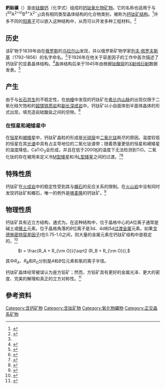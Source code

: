 {{About|矿物|合成化合物|钙钛矿 (结构)}}
{{Infobox mineral
| name        = 鈣鈦礦
| category    = [[氧化物礦物|氧化物礦物]]
| boxwidth    = 
| boxbgcolor  = 
| image       = Perovskite-155026.jpg
| caption     = 基质上的钙钛矿晶体 <br>尺寸：2.3 x 2.1 x 2.0 cm
| formula     = CaTiO<sub>3</sub>
| IMAsymbol   = Prv<ref>{{Cite journal|last=Warr|first=L.N.|date=2021|title=IMA–CNMNC approved mineral symbols|url=https://www.cambridge.org/core/journals/mineralogical-magazine/article/imacnmnc-approved-mineral-symbols/62311F45ED37831D78603C6E6B25EE0A|journal=Mineralogical Magazine|volume=85|pages=291–320}}</ref>
| molweight   = 135.96
| strunz      = 4.CC.30
| system      = [[斜方|斜方]]
| class       = 双锥体 (mmm) <br />[[H-M记号|H-M记号]]：(2/m 2/m 2/m)
| symmetry    = ''Pnma''
| color       = 黑色、红棕色、淡黄色、黄橙色
| habit       = 伪立方，晶体呈现立方轮廓
| cleavage    = [100]良好，[010]良好，[001]良好
| twinning    = 复杂穿透孪晶
| fracture    = 贝壳状
| mohs        = 5–5.5
| luster      = 金刚光泽到金属光泽；可能泥土光泽
| refractive  = ''n''<sub>α</sub> = 2.3, ''n''<sub>β</sub> = 2.34, ''n''<sub>γ</sub> = 2.38
| opticalprop = 双轴 (+)
| birefringence =
| pleochroism =
| streak      = 灰白色
| gravity     = 3.98–4.26
| melt        =
| fusibility  =
| diagnostic  =
| solubility  =
| diaphaneity = 透明到不透明
| other       = 
| references  = <ref>[https://www.mineralienatlas.de/lexikon/index.php/MineralData?mineral=Prehnite Prehnit (Prehnite)]. Mineralienatlas.de</ref><ref name="Webmin">[http://webmineral.com/data/Perovskite.shtml Perovskite]. Webmineral</ref><ref name="Handbook">Anthony, John W.; Bideaux, Richard A.; Bladh, Kenneth W. and Nichols, Monte C. (Eds.) [http://rruff.geo.arizona.edu/doclib/hom/perovskite.pdf Perovskite]. ''Handbook of Mineralogy''. Mineralogical Society of America, Chantilly, VA.</ref><ref name="Inoue">Inoue, Naoki and Zou, Yanhui (2006) [http://www.trnres.com/ebook/uploads/sakuma/T_1231489278Sakuma%208.pdf Physical properties of perovskite-type lithium ionic conductor]. Ch. 8 in Takashi Sakuma and Haruyuki Takahashi (Eds.) ''Physics of Solid State Ionics''. pp. 247–269 {{ISBN|978-81-308-0070-7}}.</ref>
}}

'''鈣鈦礦'''（{{lang-en|Perovskite}}）是由[[钛酸钙|钛酸钙]]（化学式{{chem2|[[钙|Ca]][[钛|Ti]][[氧|O]]3}}）组成的[[钙|钙]][[钛|钛]][[氧化物矿物|氧化物矿物]]。它的名称也适用于与{{chem2|CaTiO3}} (<sup>XII</sup>A<sup>2+</sup><sup>VI</sup>B<sup>4+</sup>X<sup>2−</sup><sub>3</sub>)具有相同类型晶体结构的化合物类别，被称为[[钙钛矿结构|钙钛矿结构]]。<ref name="Min">{{cite book |title=Minerals: Their Constitution and Origin |first1=Hans-Rudolf |last1=Wenk |first2=Andrei |last2=Bulakh |publisher=Cambridge University Press|url=https://books.google.com/books?id=mjIji8x-N1MC&pg=PA413|page=413 |year=2004 |isbn=978-0-521-52958-7 |location=New York, NY}}</ref>许多不同的[[阳离子|阳离子]]可以嵌入这种结构中，从而可以开发多种工程材料。<ref name="Szuromi">{{cite journal|doi=10.1126/science.358.6364.732 |pmid=29123058 |title=Natural and engineered perovskites |journal=Science |volume=358 |issue=6364 |pages=732–733 |year=2017 |last1=Szuromi |first1=Phillip |last2=Grocholski |first2=Brent |bibcode=2017Sci...358..732S |doi-access=free }}</ref>

==历史==
该矿物于1839年由{{link-en|古斯塔夫·罗斯|Gustav Rose}}在[[俄罗斯|俄罗斯]]的[[乌拉尔山|乌拉尔山]]发现，并以俄罗斯矿物学家[[列夫·佩罗夫斯基|列夫·佩罗夫斯基]]（1792–1856）的名字命名。<ref name="Webmin" />{{link-en|维克多·戈德施密特|Victor Goldschmidt}}于1926年在他关于容差因子的工作中首次描述了钙钛矿的显着晶体结构。<ref>{{cite journal|author=Golschmidt, V. M.|title=Die Gesetze der Krystallochemie|journal=Die Naturwissenschaften|year=1926|volume=14|pages=477–485|doi=10.1007/BF01507527 |bibcode = 1926NW.....14..477G|issue=21 |s2cid=33792511}}</ref>晶体结构后来于1945年由{{link-en|海伦·梅高|Helen Megaw}}根据[[钛酸钡|钛酸钡]]的[[X射线衍射|X射线衍射]]数据发表。<ref>{{cite journal|author=Megaw, Helen|title=Crystal Structure of Barium Titanate|journal=Nature|year=1945|volume=155|pages=484–485|doi=10.1038/155484b0|issue=3938|bibcode = 1945Natur.155..484. |s2cid=4096136}}</ref>

==产生==
由于与[[长石|长石]][[共生|共生]]的不稳定性，在[[地幔|地幔]]中发现的钙钛矿在[[希比内山脉|希比内山脉]]的出现仅限于二氧化硅欠饱和的[[超镁铁质岩|超镁铁质岩]]和[[副长深成岩|副长深成岩]]中。钙钛矿以小自面体到半面体晶体的形式出现，填充造岩硅酸盐之间的空隙。<ref name="Canadian">{{cite journal|url=http://rruff.geo.arizona.edu/doclib/cm/vol36/CM36_953.pdf |title=Compositional variation of perovskite-group minerals from the Khibina Complex, Kola Peninsula, Russia|journal=The Canadian Mineralogist|year=1998 |volume=36|pages=953–969|author1=Chakhmouradian, Anton R. |author2=Mitchell, Roger H. }}</ref>

===在恒星和褐矮星中===
在[[恒星|恒星]]和[[褐矮星|褐矮星]]中，钙钛矿晶粒的形成是[[光球层|光球层]]中[[二氧化钛|二氧化钛]]耗尽的原因。温度较低的恒星在其[[电磁波谱|光谱]]中具有占主导地位的二氧化钛谱带；随着质量更低的恒星和褐矮星的温度降低，CaTiO<sub>3</sub>会形成，并且在低于2000[[开尔文|K]]的温度下无法检测到TiO。二氧化钛的存在被用来定义冷[[M型矮星|M型矮星]]和冷[[L型矮星|L型矮星]]之间的过渡。<ref>{{Cite journal|last1=Allard|first1=France|last2=Hauschildt|first2=Peter H.|last3=Alexander|first3=David R.|last4=Tamanai|first4=Akemi|last5=Schweitzer|first5=Andreas|date=July 2001|title=The Limiting Effects of Dust in Brown Dwarf Model Atmospheres|journal=Astrophysical Journal|language=en|volume=556|issue=1|pages=357–372|doi=10.1086/321547|issn=0004-637X|arxiv=astro-ph/0104256|bibcode=2001ApJ...556..357A|s2cid=14944231}}</ref><ref>{{Cite journal|last1=Kirkpatrick|first1=J. Davy|last2=Allard|first2=France|last3=Bida|first3=Tom|last4=Zuckerman|first4=Ben|last5=Becklin|first5=E. E.|last6=Chabrier|first6=Gilles|last7=Baraffe|first7=Isabelle|date=July 1999|title=An Improved Optical Spectrum and New Model FITS of the Likely Brown Dwarf GD 165B|journal=Astrophysical Journal|language=en|volume=519|issue=2|pages=834–843|doi=10.1086/307380|bibcode=1999ApJ...519..834K|issn=0004-637X|doi-access=free}}</ref>

==特殊性质==
钙钛矿在[[火成岩|火成岩]]中的稳定性受到其与[[榍石|榍石]]的反应关系的限制。在[[火山岩|火山岩]]中没有同时发现钙钛矿和榍石，唯一的例外是[[喀麦隆|喀麦隆]]的钙钛矿。<ref name="Veksler">{{cite journal|doi=10.1016/0024-4937(90)90047-5|title=Conditions for crystallization and concentration of perovskite-type minerals in alkaline magmas|year=1990|last1=Veksler|first1=I. V.|last2=Teptelev|first2=M. P.|journal=Lithos|volume=26|issue=1|pages=177–189|bibcode = 1990Litho..26..177V }}</ref>

==物理性质==
钙钛矿具有近立方结构，通式为{{chem|ABO|3}}。在这种结构中，位于晶格中心的''A''位离子通常是碱土或[[稀土|稀土]]元素。位于晶格角落的''B''位离子是3d、4d和5d[[过渡金属|过渡金属]]元素。如果[[戈德施密特容差因子|戈德施密特容差因子]]<math>t</math>在0.75-1.0之间，则大量的金属元素在钙钛矿结构中是稳定的。<ref>{{Cite journal| pmid = 11710238| doi = 10.1021/cr980129f| year = 2001| last1 = Peña| first1 = M. A.| title = Chemical structures and performance of perovskite oxides| journal = Chemical Reviews| volume = 101| issue = 7| pages = 1981–2017| last2 = Fierro| first2 = J. L.| url = http://www.theeestory.com/files/Chemical_Structure_of_Perovskite_Oxides_Pen_a.pdf}}{{Dead link|date=May 2020 |bot=InternetArchiveBot |fix-attempted=yes }}</ref>

: <math> t = \frac{R_A + R_{\rm O}}{\sqrt2 (R_B + R_{\rm O})}, </math>

其中''R''<sub>''A''</sub>、''R''<sub>''B''</sub>和''R''<sub>O</sub>分别是''A''和''B''位元素和氧的离子半径。

钙钛矿晶体经常被误认为是方铅矿；然而，方铅矿具有更好的金属光泽、更大的密度、完美的解理和真正的立方对称性。<ref name="Luxova">{{cite journal|doi=10.1007/s10973-008-9329-z|url=http://www.akademiai.com/content/3640137983447pt3/fulltext.pdf |title=Study of Perovskite|year=2008|last1=Luxová|first1=Jana|last2=Šulcová|first2=Petra|last3=Trojan|first3=M.|journal=Journal of Thermal Analysis and Calorimetry|volume=93|issue=3|pages=823–827|s2cid=97682597 }}</ref>

==參考资料==
{{reflist}}

{{Titanium minerals}}

[[Category:含钙矿物|Category:含钙矿物]]
[[Category:含钛矿物|Category:含钛矿物]]
[[Category:氧化物礦物|Category:氧化物礦物]]
[[Category:正交晶系矿物|Category:正交晶系矿物]]
